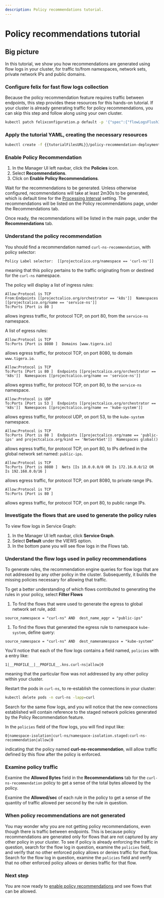 ```yaml
---
description: Policy recommendations tutorial.
---
```


# Policy recommendations tutorial

## Big picture

In this tutorial, we show you how recommendations are generated using flow logs in your cluster, for traffic to/from namespaces, network sets, private network IPs and public domains.

### Configure felix for fast flow logs collection

Because the policy recommendation feature requires traffic between endpoints, this step provides these resources for this hands-on tutorial. If your cluster is already generating traffic for policy recommendations, you can skip this step and follow along using your own cluster.

```bash
kubectl patch felixconfiguration.p default -p '{"spec":{"flowLogsFlushInterval":"10s"}}'
```

### Apply the tutorial YAML, creating the necessary resources

```bash
kubectl create -f {{tutorialFilesURL}}/policy-recommendation-deployments.yaml
```

### Enable Policy Recommendation

1. In the Manager UI left navbar, click the **Policies** icon.
1. Select **Recommendations**.
1. Click on **Enable Policy Recommendations**.

Wait for the recommendations to be generated. Unless otherwise configured, recommendations will take at least 2m30s to be generated, which is default time for the [Processing Interval](../../reference/resources/policyrecommendations.mdx#spec) setting. The recommendations will be listed on the Policy recommendations page, under the Recommendations tab.

Once ready, the recommendations will be listed in the main page, under the **Recommendations** tab.

### Understand the policy recommendation

You should find a recommendation named `curl-ns-recommendation`, with policy selector:
```
Policy Label selector:	[[projectcalico.org/namespace == 'curl-ns']]
```
meaning that this policy pertains to the traffic originating from or destined for the `curl-ns` namespace.


The policy will display a list of ingress rules:
```
Allow:Protocol is TCP
From:Endpoints [[projectcalico.org/orchestrator == 'k8s']]  Namespaces [[projectcalico.org/name == 'service-ns']]  
To:Ports [Port is 80 ]  
```
allows ingress traffic, for protocol TCP, on port 80, from the `service-ns` namespace.


A list of egress rules:
```
Allow:Protocol is TCP
To:Ports [Port is 8080 ]  Domains [www.tigera.io]  
```
allows egress traffic, for protocol TCP, on port 8080, to domain `www.tigera.io`.

```
Allow:Protocol is TCP
To:Ports [Port is 80 ]  Endpoints [[projectcalico.org/orchestrator == 'k8s']]  Namespaces [[projectcalico.org/name == 'service-ns']]  
```
allows egress traffic, for protocol TCP, on port 80, to the `service-ns` namespace.

```
Allow:Protocol is UDP
To:Ports [Port is 53 ]  Endpoints [[projectcalico.org/orchestrator == 'k8s']]  Namespaces [[projectcalico.org/name == 'kube-system']]
```
allows egress traffic, for protocol UDP, on port 53, to the `kube-system` namespace.

```
Allow:Protocol is TCP
To:Ports [Port is 80 ]  Endpoints [[projectcalico.org/name == 'public-ips' and projectcalico.org/kind == 'NetworkSet']]  Namespaces global()
```
allows egress traffic, for protocol TCP, on port 80, to IPs defined in the global network set named: `public-ips`.

```
Allow:Protocol is TCP
To:Ports [Port is 8080 ]  Nets [Is 10.0.0.0/8 OR Is 172.16.0.0/12 OR Is 192.168.0.0/16 ]
```
allows egress traffic, for protocol TCP, on port 8080, to private range IPs.

```
Allow:Protocol is TCP
To:Ports [Port is 80 ]
```
allows egress traffic, for protocol TCP, on port 80, to public range IPs.

### Investigate the flows that are used to generate the policy rules

To view flow logs in Service Graph:

1. In the Manager UI left navbar, click **Service Graph**.
1. Select **Default** under the VIEWS option.
1. In the bottom pane you will see flow logs in the Flows tab.

### Understand the flow logs used in policy recommendations

To generate rules, the recommendation engine queries for flow logs that are not addressed by any other policy in the cluster. Subsequently, it builds the missing policies necessary for allowing that traffic.

To get a better understanding of which flows contributed to generating the rules in your policy, select **Filter Flows**

1. To find the flows that were used to generate the egress to global network set rule, add:
```
source_namespace = "curl-ns" AND  dest_name_aggr = "public-ips"
```

1. To find the flows that generated the egress rule to namespace `kube-system`, define query:
```
source_namespace = "curl-ns" AND  dest_namenamespace = "kube-system"
```

You'll notice that each of the flow logs contains a field named, `policies` with a entry like: 
```
1|__PROFILE__|__PROFILE__.kns.curl-ns|allow|0
```
meaning that the particular flow was not addressed by any other policy within your cluster.

Restart the pods in `curl-ns`, to re-establish the connections in your cluster:

```bash
kubectl delete pods -n curl-ns -lapp=curl
```

Search for the same flow logs, and you will notice that the new connections established will contain reference to the staged network policies generated by the Policy Recommendation feature.

In the `policies` field of the flow logs, you will find input like: 
```
0|namespace-isolation|curl-ns/namespace-isolation.staged:curl-ns-recommendation|allow|0
```
indicating that the policy named **curl-ns-recommendation**, will allow traffic defined by this flow after the policy is enforced.

### Examine policy traffic

Examine the **Allowed Bytes** field in the **Recommendations** tab for the `curl-ns-recommendation` policy to get a sense of the total bytes allowed by the policy.

Examine the **Allowed/sec** of each rule in the policy to get a sense of the quantity of traffic allowed per second by the rule in question. 

### When policy recommendations are not generated

You may wonder why you are not getting policy recommendations, even though there is traffic between endpoints. This is because policy recommendations are generated only for flows that are not captured by any other policy in your cluster. To see if policy is already enforcing the traffic in question, search for the flow log in question, examine the `policies` field, and verify that no other enforced policy allows or denies traffic for that flow.
Search for the flow log in question, examine the `policies` field and verify that no other enforced policy allows or denies traffic for that flow.

### Next step

You are now ready to [enable policy recommendations](policy-recommendations#enable-policy-recommendations) and see flows that can be allowed.
